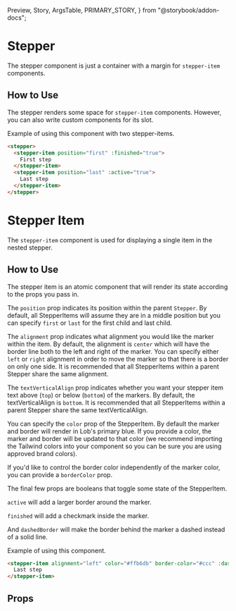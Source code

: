   Preview,
  Story,
  ArgsTable,
  PRIMARY_STORY,
} from "@storybook/addon-docs";

# Stepper

The stepper component is just a container with a margin for `stepper-item` components.

<Preview>
  <Story id="components-stepper--primary" />
</Preview>

## How to Use

The stepper renders some space for `stepper-item` components. However, you can also write custom components for its slot.


Example of using this component with two stepper-items.
```html
<stepper>
  <stepper-item position="first" :finished="true">
    First step
  </stepper-item>
  <stepper-item position="last" :active="true">
    Last step
  </stepper-item>
</stepper>
```

# Stepper Item

The `stepper-item` component is used for displaying a single item in the nested stepper.

<Preview>
  <Story id="components-stepper--item" />
</Preview>

## How to Use

The stepper item is an atomic component that will render its state according to the props you pass in.

The `position` prop indicates its position within the parent `Stepper`. By default, all StepperItems will assume they are in a middle position but you can specify `first` or `last` for the first child and last child.

The `alignment` prop indicates what alignment you would like the marker within the item. By default, the alignment is `center` which will have the border line both to the left and right of the marker. You can specify either `left` or `right` alignment in order to move the marker so that there is a border on only one side. It is recommended that all StepperItems within a parent Stepper share the same alignment.

The `textVerticalAlign` prop indicates whether you want your stepper item text above (`top`) or below (`bottom`) of the markers. By default, the textVerticalAlign is `bottom`. It is recommended that all StepperItems within a parent Stepper share the same textVerticalAlign.

You can specify the `color` prop of the StepperItem. By default the marker and border will render in Lob's primary blue. If you provide a color, the marker and border will be updated to that color (we recommend importing the Tailwind colors into your component so you can be sure you are using approved brand colors).

If you'd like to control the border color independently of the marker color, you can provide a `borderColor` prop.

The final few props are booleans that toggle some state of the StepperItem. 

`active` will add a larger border around the marker.

`finished` will add a checkmark inside the marker.

And `dashedBorder` will make the border behind the marker a dashed instead of a solid line.


Example of using this component.
```html
<stepper-item alignment="left" color="#ffb6db" border-color="#ccc" :dashed-border="true">
  Last step
</stepper-item>
```

## Props

<ArgsTable story={PRIMARY_STORY} />